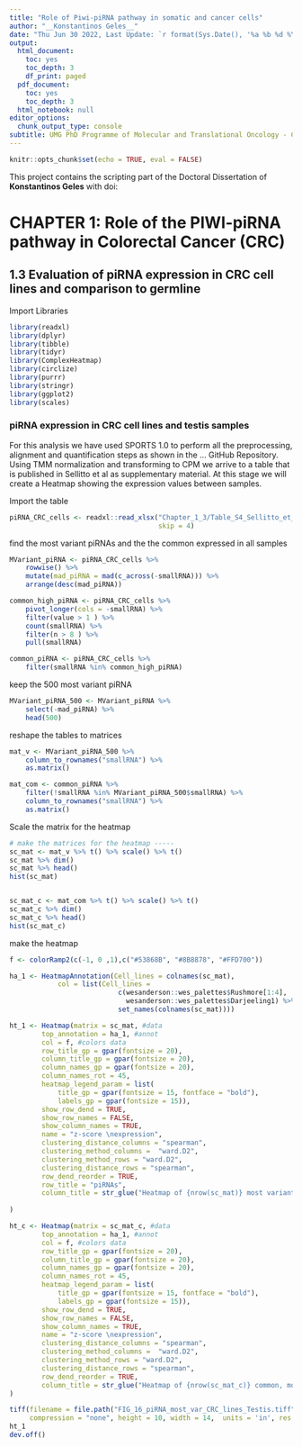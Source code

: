 ```yaml
---
title: "Role of Piwi-piRNA pathway in somatic and cancer cells"
author: "__Konstantinos Geles__"
date: "Thu Jun 30 2022, Last Update: `r format(Sys.Date(), '%a %b %d %Y')`"
output:
  html_document:
    toc: yes
    toc_depth: 3
    df_print: paged
  pdf_document:
    toc: yes
    toc_depth: 3
  html_notebook: null
editor_options:
  chunk_output_type: console
subtitle: UMG PhD Programme of Molecular and Translational Oncology - Circle XXXIV
---
```


```r
knitr::opts_chunk$set(echo = TRUE, eval = FALSE)
```

This project contains the scripting part of the Doctoral Dissertation of **Konstantinos Geles** with doi:   

# CHAPTER 1: Role of the PIWI-piRNA pathway in Colorectal Cancer (CRC)  
  
## 1.3 Evaluation of piRNA expression in CRC cell lines and comparison to germline 

Import Libraries
```r
library(readxl)
library(dplyr)
library(tibble)
library(tidyr)
library(ComplexHeatmap)
library(circlize)
library(purrr)
library(stringr)
library(ggplot2)
library(scales)
```


###  piRNA expression in CRC cell lines and testis samples
For this analysis we have used SPORTS 1.0 to perform all the preprocessing, alignment and quantification steps as shown in the ... GitHub Repository.
Using TMM normalization and transforming to CPM we arrive to a table that is published in Sellitto et al as supplementary material.
At this stage we will create a Heatmap showing the expression values between samples.

Import the table
```r
piRNA_CRC_cells <- readxl::read_xlsx("Chapter_1_3/Table_S4_Sellitto_et_al.xlsx",
                                     skip = 4)
```

find the most variant piRNAs and the the common expressed in all samples
```r
MVariant_piRNA <- piRNA_CRC_cells %>% 
    rowwise() %>%
    mutate(mad_piRNA = mad(c_across(-smallRNA))) %>% 
    arrange(desc(mad_piRNA)) 

common_high_piRNA <- piRNA_CRC_cells %>% 
    pivot_longer(cols = -smallRNA) %>% 
    filter(value > 1 ) %>% 
    count(smallRNA) %>% 
    filter(n > 8 ) %>% 
    pull(smallRNA)

common_piRNA <- piRNA_CRC_cells %>%
    filter(smallRNA %in% common_high_piRNA)
```

keep the 500 most variant piRNA
```r
MVariant_piRNA_500 <- MVariant_piRNA %>%
    select(-mad_piRNA) %>% 
    head(500)
```

reshape the tables to matrices
```r
mat_v <- MVariant_piRNA_500 %>%
    column_to_rownames("smallRNA") %>% 
    as.matrix()

mat_com <- common_piRNA %>%
    filter(!smallRNA %in% MVariant_piRNA_500$smallRNA) %>% 
    column_to_rownames("smallRNA") %>% 
    as.matrix()
```

Scale the matrix for the heatmap
```r
# make the matrices for the heatmap -----
sc_mat <- mat_v %>% t() %>% scale() %>% t()
sc_mat %>% dim()
sc_mat %>% head()
hist(sc_mat)


sc_mat_c <- mat_com %>% t() %>% scale() %>% t()
sc_mat_c %>% dim()
sc_mat_c %>% head()
hist(sc_mat_c)
```

make the heatmap
```r
f <- colorRamp2(c(-1, 0 ,1),c("#53868B", "#8B8878", "#FFD700"))

ha_1 <- HeatmapAnnotation(Cell_lines = colnames(sc_mat),
            col = list(Cell_lines =
                           c(wesanderson::wes_palettes$Rushmore[1:4],
                             wesanderson::wes_palettes$Darjeeling1) %>% 
                           set_names(colnames(sc_mat))))

ht_1 <- Heatmap(matrix = sc_mat, #data
        top_annotation = ha_1, #annot
        col = f, #colors data  
        row_title_gp = gpar(fontsize = 20),
        column_title_gp = gpar(fontsize = 20),
        column_names_gp = gpar(fontsize = 20),
        column_names_rot = 45,
        heatmap_legend_param = list(
            title_gp = gpar(fontsize = 15, fontface = "bold"),
            labels_gp = gpar(fontsize = 15)),
        show_row_dend = TRUE,
        show_row_names = FALSE,
        show_column_names = TRUE,
        name = "z-score \nexpression",
        clustering_distance_columns = "spearman",
        clustering_method_columns =  "ward.D2",
        clustering_method_rows = "ward.D2",
        clustering_distance_rows = "spearman",
        row_dend_reorder = TRUE,
        row_title = "piRNAs",
        column_title = str_glue("Heatmap of {nrow(sc_mat)} most variant piRNAs\nbetween cell lines"),
        
)

ht_c <- Heatmap(matrix = sc_mat_c, #data
        top_annotation = ha_1, #annot
        col = f, #colors data    
        row_title_gp = gpar(fontsize = 20),
        column_title_gp = gpar(fontsize = 20),
        column_names_gp = gpar(fontsize = 20),
        column_names_rot = 45,
        heatmap_legend_param = list(
            title_gp = gpar(fontsize = 15, fontface = "bold"),
            labels_gp = gpar(fontsize = 15)),
        show_row_dend = TRUE,
        show_row_names = FALSE,
        show_column_names = TRUE,
        name = "z-score \nexpression",
        clustering_distance_columns = "spearman",
        clustering_method_columns =  "ward.D2",
        clustering_method_rows = "ward.D2",
        clustering_distance_rows = "spearman",
        row_dend_reorder = TRUE,
        column_title = str_glue("Heatmap of {nrow(sc_mat_c)} common, most expressed piRNAs\nbetween cell lines")
)

tiff(filename = file.path("FIG_16_piRNA_most_var_CRC_lines_Testis.tiff"),
     compression = "none", height = 10, width = 14,  units = 'in', res = 600)
ht_1
dev.off()


```



